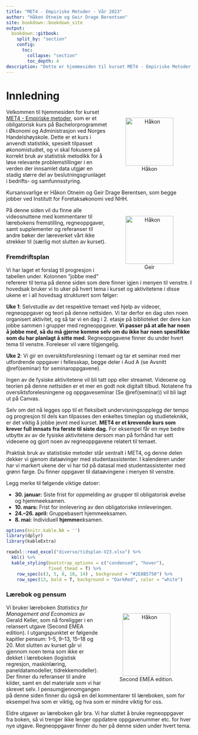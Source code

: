 ```yaml
--- 
title: "MET4 - Empiriske Metoder - Vår 2023"
author: "Håkon Otneim og Geir Drage Berentsen"
site: bookdown::bookdown_site
output: 
  bookdown::gitbook:
    split_by: "section"
    config:
      toc:
        collapse: "section"
        toc_depth: 4
description: "Dette er hjemmesiden til kurset MET4 - Empiriske Metoder, som gis på bachelorstudiet ved Norges Handelshøyskole."
---
```


# Innledning {-}


<figure style="float:right; padding:10px; text-align:center">
  <img alt="Håkon" src="bilder/hakon.jpg" width="130" height="130"/>
  <figcaption>Håkon</figcaption>
</figure>

Velkommen til hjemmesiden for kurset [MET4 - Empiriske metoder](https://www.nhh.no/emner/empiriske-metoder/), som er et obligatorisk kurs på Bachelorprogrammet i Økonomi og Administrasjon ved Norges Handelshøyskole. Dette er et kurs i anvendt statistikk, spesielt tilpasset økonomistudiet, og vi skal fokusere på korrekt bruk av statistisk metodikk for å løse relevante problemstillinger i en verden der innsamlet data utgjør en stadig større del av beslutningsgrunlaget i bedrifts- og samfunnsstyring.

Kursansvarlige er Håkon Otneim og Geir Drage Berentsen, som begge jobber ved Institutt for Foretaksøkonomi ved NHH.

<figure style="float:right; padding:10px; text-align:center">
  <img alt="Håkon" src="bilder/geir.jpg" width="130" height="130"/>
  <figcaption>Geir</figcaption>
</figure>

<!-- I skrivende stund (desember 2021) ser det ut til at i alle fall starten av vårsemesteret fortsatt vil bære preg av restriksjoner og digitale løsninger som følge av coronapandemien. Vi skal være godt rustet for det i MET4, der vi har spilt inn all teorigjennomgang som videosnutter som du kan se på denne hjemmesiden. Vi kommer til å bruke forelesningstiden til kontakttimer, oppgaveseminar, og et relativt lite antall oversiktsforelesninger.  -->

På denne siden vil du finne alle videosnuttene med kommentarer til lærebokens fremstilling, regneoppgaver, samt supplementer og referanser til andre bøker der læreverket vårt ikke strekker til (særlig mot slutten av kurset). 

### Fremdriftsplan {-}

Vi har laget et forslag til progresjon i tabellen under. Kolonnen "jobbe med" refererer til tema på denne siden som dere finner igjen i menyen til venstre. I hovedsak bruker vi to uker på hvert tema i kurset og aktivitetene i disse ukene er i all hovedsag strukturert som følger:

**Uke 1**: Selvstudie av det respektive temaet ved hjelp av videoer, regneoppgaver og teori på denne nettsiden. Vi tar derfor en dag uten noen organisert aktivitet, og så tar vi en dag i 2. etasje på biblioteket der dere kan jobbe sammen i grupper med regneoppgaver. **Vi passer på at alle har noen å jobbe med, så du må gjerne komme selv om du ikke har noen spesifikke som du har planlagt å sitte med.** Regneoppgavene finner du under hvert tema til venstre. Foreleser vil være tilgjengelig.

**Uke 2**: Vi gir en oversiktsforelesning i temaet og tar et seminar med mer utfordrende oppgaver i fellesskap, begge deler i Aud A (se Avsnitt \@ref(seminar) for seminaroppgavene). 

Ingen av de fysiske aktivitetene vil bli tatt opp eller streamet. Videoene og teorien på denne nettsiden er et mer en godt nok digitalt tilbud. Notatene fra oversiktsforelesningene og oppgaveseminar (Se \@ref(seminar)) vil bli lagt ut på Canvas.

Selv om det nå legges opp til et fleksibelt undervisningsopplegg der tempo og progresjon til dels kan tilpasses den enkeltes timeplan og studieteknikk, er det viktig å jobbe jevnt med kurset. **MET4 er et krevende kurs som krever full innsats fra første til siste dag.** For eksempel får en mye bedre utbytte av av de fysiske aktivitetene dersom man på forhånd har sett videoene og gjort noen av  regneoppgavene relatert til temaet.

Praktisk bruk av statistiske metoder står sentralt i MET4, og denne delen dekker vi gjenom dataøvinger med studentassistenter. I kalenderen under har vi markert ukene der vi har tid på datasal med studentassistenter med grønn farge. Du finner oppgaver til dataøvingene i menyen til venstre.


<!-- Vi vil som en hovedregel bruke tirsdagen som en ren kontakttime der kursansvalig(e) er tilgjengelige for spørsmål og diskusjon, mens torsdagstimen blir mer strukturert, med oppgaveregning i plenum (se \@ref(seminar) for seminaroppgavene) og oversiktsforelesninger. **Begge disse aktivitetene er digitale i starten av semesteret, men dette vil bli flyttet til Aud Max så snart vi kan**. -->

Legg merke til følgende viktige datoer:

- **30. januar:** Siste frist for oppmelding av grupper til obligatorisk øvelse og hjemmeeksamen.
- **10. mars:** Frist for innlevering av den obligatoriske innleveringen.
- **24.--26. april:** Gruppebasert hjemmeeksamen.
- **8. mai:** Individuell **hjemme**eksamen.

```r
options(knitr.kable.NA = '')
library(dplyr)
library(kableExtra)

readxl::read_excel("diverse/tidsplan-V23.xlsx") %>% 
  kbl() %>%
  kable_styling(bootstrap_options = c("condensed", "hover"),
                fixed_thead = T) %>%
    row_spec(c(3, 5, 8, 10, 14) , background = "#2E8B5750") %>% 
    row_spec(13, bold = T, background = "DarkRed", color = "white")
```




<!-- ### Tid og sted for grupper {-} -->

<!-- ```{r, echo = F, message = FALSE, warning = FALSE} -->
<!-- options(knitr.kable.NA = '') -->
<!-- library(dplyr) -->
<!-- library(kableExtra) -->

<!-- readxl::read_excel("diverse/grupper.xlsx") %>%  -->
<!--   rename(" " = "...1") %>%  -->
<!--   kbl() %>% -->
<!--   kable_styling(bootstrap_options = c("condensed", "hover"), -->
<!--                 fixed_thead = T) %>%  -->
<!--     column_spec(1, width = "3cm") -->
<!-- # %>% -->
<!--   # row_spec(c(3, 5, 7, 9) , background = "#2E8B5750") #%>%  -->
<!--   # row_spec(11, bold = T, background = "DarkRed", color = "white") -->
<!-- ``` -->

### Lærebok og pensum {-}

<figure style="float:right; padding:10px; text-align:center">
  <img alt="Håkon" src="bilder/keller.jpg" width="130" height="170"/>
  <figcaption>Second EMEA edition.</figcaption>
</figure>

Vi bruker læreboken *Statistics for Management and Economics* av Gerald Keller, som nå foreligger i en relansert utgave (Second EMEA edition). I utgangspunktet er følgende kapitler pensum: 1--5, 9--13, 15--18 og 20. Mot slutten av kurset går vi gjennom noen tema som ikke er dekket i læreboken (logistisk regresjon, maskinlæring, paneldatamodeller, tidrekkemodeller). Der finner du referanser til andre kilder, samt en del materiale som vi har skrevet selv. I pensumgjennomgangen på denne siden finner du også en del kommentarer til læreboken, som for eksempel hva som er viktig, og hva som er mindre viktig for oss. 

Eldre utgaver av læreboken går bra. Vi har sluttet å bruke regneoppgaver fra boken, så vi trenger ikke lenger oppdatere oppgavenummer etc. for hver nye utgave. Regneoppgaver finner du her på denne siden under hvert tema. 


